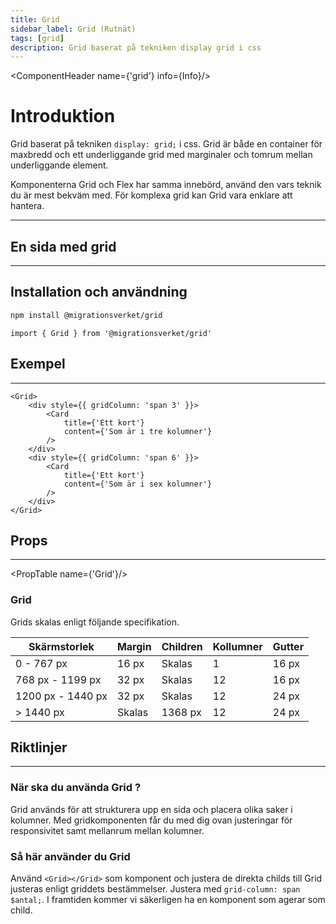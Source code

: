 ```yaml
---
title: Grid
sidebar_label: Grid (Rutnät)
tags: [grid]
description: Grid baserat på tekniken display grid i css
---
```



<ComponentHeader name={'grid'} info={Info}/>

# Introduktion

Grid baserat på tekniken ```display: grid;``` i css. Grid är både en container för maxbredd och ett underliggande grid med marginaler och tomrum mellan underliggande element.

Komponenterna Grid och Flex har samma innebörd, använd den vars teknik du är mest bekväm med. För komplexa grid kan Grid vara enklare att hantera.

---

<Grid>
    <h2 style={{ gridColumn: 'span 12' }}>En sida med grid</h2>
    <div style={{ gridColumn: 'span 3' }}>
        <Card title={'Ett kort'} content={'Som är i tre kolumner'} />
    </div>
    <div style={{ gridColumn: 'span 4' }}>
        <Card title={'Ett kort'} content={'Som är i fyra kolumner'} />
    </div>
    <div style={{ gridColumn: 'span 5' }}>
        <Card title={'Ett kort'} content={'Som är i fem kolumner'} />
    </div>
    <div style={{ gridColumn: 'span 4' }}>
        <Card title={'Ett kort'} content={'Som är i fyra kolumner'} />
    </div>
    <div style={{ gridColumn: 'span 4' }}>
        <Card title={'Ett kort'} content={'Som är i fyra kolumner'} />
    </div>
    <div style={{ gridColumn: 'span 4' }}>
        <Card title={'Ett kort'} content={'Som är i fyra kolumner'} />
    </div>
</Grid>

---

## Installation och användning

```bash npm2yarn
npm install @migrationsverket/grid
```

```tsx
import { Grid } from '@migrationsverket/grid'
```

## Exempel
---

```tsx
<Grid>
    <div style={{ gridColumn: 'span 3' }}>
        <Card 
            title={'Ett kort'} 
            content={'Som är i tre kolumner'} 
        />
    </div>
    <div style={{ gridColumn: 'span 6' }}>
        <Card 
            title={'Ett kort'} 
            content={'Som är i sex kolumner'} 
        />
    </div>
</Grid>
```

## Props
---
<PropTable name={'Grid'}/>

### Grid

Grids skalas enligt följande specifikation.

| Skärmstorlek        | Margin  | Children  | Kollumner | Gutter |
| ---                 | ---     | ---       | ---       | ---    |
| 0 - 767 px          | 16 px   | Skalas    | 1         | 16 px  |
| 768 px - 1199 px    | 32 px   | Skalas    | 12        | 16 px  |
| 1200 px - 1440 px   | 32 px   | Skalas    | 12        | 24 px  |
| > 1440 px           | Skalas  | 1368 px   | 12        | 24 px  |



## Riktlinjer

---

### När ska du använda Grid ?

Grid används för att strukturera upp en sida och placera olika saker i kolumner. Med gridkomponenten får du med dig ovan justeringar för responsivitet samt mellanrum mellan kolumner. 

### Så här använder du Grid

Använd ```<Grid></Grid>``` som komponent och justera de direkta childs till Grid justeras enligt griddets bestämmelser. Justera med ```grid-column: span $antal;```. I framtiden kommer vi säkerligen ha en komponent som agerar som child. 